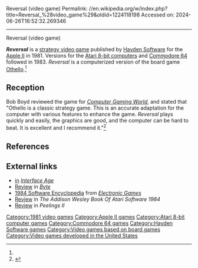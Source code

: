 Reversal (video game)
Permalink: //en.wikipedia.org/w/index.php?title=Reversal_%28video_game%29&oldid=1224118198
Accessed on: 2024-06-26T16:52:32.269346



------
Reversal (video game)
{{Short description|1981 video game}}
{{Multiple issues|
{{Orphan|date=November 2022}}
{{more citations needed|date=December 2020}}
}}

{{Infobox video game
| collapsible = 
| state = 
| italic title = 
| title = Reversal 
| image = Reversal cover.jpg
| alt = 
| caption = 
| developer = 
| publisher = [[Hayden Software]]
| programmer = Dan Spracklen<br>Kathe Spracklen
| series = 
| engine = 
| platforms = [[Apple II]], [[Atari 8-bit]], [[Commodore 64]]
| released = '''1981:''' Apple<br>'''1983:''' Atari, C64
| genre = [[Strategy video game|Strategy]]
| modes = 
}}

'''''Reversal''''' is a [[strategy video game]] published by [[Hayden Software]] for the [[Apple II]] in 1981. Versions for the [[Atari 8-bit computers]] and [[Commodore 64]] followed in 1983. ''Reversal'' is a computerized version of the board game [[Reversi|Othello]].<ref name="CGW1"/>

==Reception==
Bob Boyd reviewed the game for ''[[Computer Gaming World]]'', and stated that "Othello is a classic strategy game. This is an accurate adaptation for the computer with various features to enhance the game. ''Reversal'' plays quickly and easily, the graphics are good, and the computer can be hard to beat. It is excellent and I recommend it."<ref name="CGW1">{{cite magazine |last=Boyd |first=Bob |title=Micro - Reviews |magazine=Computer Gaming World |date=November–December 1981 |volume=1 |issue=1 |pages=31–32}}</ref>

==References==
{{Reflist}}

==External links==
*[https://archive.org/details/InterfaceAge198105/page/n129/mode/2up?q=reversal in] ''[[Interface Age]]''
*[https://archive.org/details/byte-magazine-1981-11/page/n77/mode/2up Review] in ''[[Byte (magazine)|Byte]]''
*[https://archive.org/stream/RetroGameMagazineOneShots/1984%20Software%20Encyclopedia%20%281983%29%20Over%20900%20Descriptions%20and%20Ratings#page/n27/mode/2up 1984 Software Encyclopedia] from ''[[Electronic Games]]''
*[https://archive.org/details/addison-wesley-book-of-atari-software-1984/page/n43/mode/2up Review] in ''The Addison Wesley Book Of Atari Software 1984''
*[https://archive.org/details/peelings-ii-v2n3-1981-05-06-ph/page/10/mode/2up Review] in ''Peelings II''

[[Category:1981 video games]]
[[Category:Apple II games]]
[[Category:Atari 8-bit computer games]]
[[Category:Commodore 64 games]]
[[Category:Hayden Software games]]
[[Category:Video games based on board games]]
[[Category:Video games developed in the United States]]